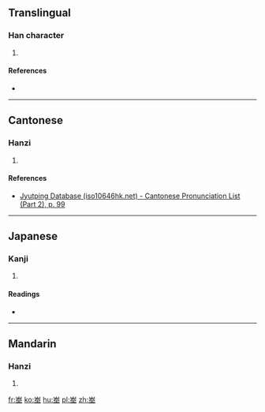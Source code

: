 ==Translingual==

===Han character===
{{Han char|rn=46|rad=山|as=06|sn=9|four=22104|canj=UKG|ids=⿳山大土}}

# {{defn|Han|sort=山06}}

====References====
* {{Han ref|kx=0311.020|dkj=08054|hdz=10769.210|uh=5CDA|ud=23770|bh=CEA2|bd=52898}}

----

==Cantonese==

===Hanzi===
{{yue-hanzi|jyut=[[mat6]]|y=mat6}}

# {{defn|lang=yue|sort=山06}}

====References====
* [http://www.iso10646hk.net/jp/document/download.jsp Jyutping Database (iso10646hk.net) - Cantonese Pronunciation List (Part 2), p. 99]

----

==Japanese==

===Kanji===
{{ja-kanji|grade=|rs=山06}}

# {{defn|lang=ja|sort=山06}}

====Readings====
* {{ja-readings|on=[[びつ]] (bitsu), [[みち]] (michi)|kun=}}

----

==Mandarin==

===Hanzi===
{{cmn-hanzi|pin=[[mì]] ([[mi4]]), [[dòng]] ([[dong4]])|wg=mi<sup>4</sup>, tung<sup>4</sup>}}

# {{defn|lang=cmn|sort=山06}}

[[fr:峚]]
[[ko:峚]]
[[hu:峚]]
[[pl:峚]]
[[zh:峚]]